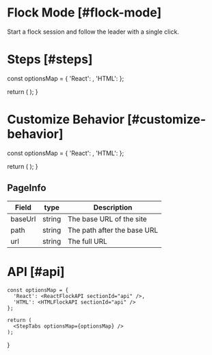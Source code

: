 
# Flock Mode [#flock-mode]

<Subheading>Start a flock session and follow the leader with a single click.</Subheading>
<PresenceDemo />

# Steps [#steps]


  const optionsMap = {
    'React': <ReactFlockOverview sectionId="steps" />,
    'HTML': <HTMLFlockOverview sectionId="steps" />
  };

  return (
    <StepTabs optionsMap={optionsMap} />
  );
}

<FlockSteps />

# Customize Behavior [#customize-behavior]


  const optionsMap = {
    'React': <ReactFlockCustom sectionId="customize-behavior" />,
    'HTML': <HTMLFlockCustom sectionId="customize-behavior" />
  };

  return (
    <StepTabs optionsMap={optionsMap} />
  );
}

<FlockCustomSteps />

## PageInfo

| Field | type | Description |
| --- | --- | --- |
| baseUrl | string | The base URL of the site |
| path | string | The path after the base URL |
| url | string | The full URL |

# API [#api]

  
    const optionsMap = {
      'React': <ReactFlockAPI sectionId="api" />,
      'HTML': <HTMLFlockAPI sectionId="api" />
    };
  
    return (
      <StepTabs optionsMap={optionsMap} />
    );
}

<FlockAPISteps />
